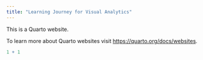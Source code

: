 ```yaml
---
title: "Learning Journey for Visual Analytics"
---
```


This is a Quarto website.

To learn more about Quarto websites visit <https://quarto.org/docs/websites>.

```r
1 + 1
```
